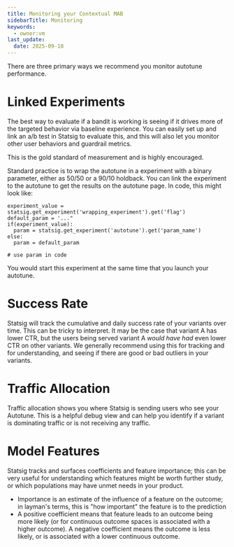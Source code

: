 ```yaml
---
title: Monitoring your Contextual MAB
sidebarTitle: Monitoring
keywords:
  - owner:vm
last_update:
  date: 2025-09-18
---
```


There are three primary ways we recommend you monitor autotune performance.

# Linked Experiments

The best way to evaluate if a bandit is working is seeing if it drives more of the targeted behavior via baseline experience. You can easily set up and link an a/b test in Statsig to evaluate this, and this will also let you monitor other user behaviors and guardrail metrics.

This is the gold standard of measurement and is highly encouraged.

Standard practice is to wrap the autotune in a experiment with a binary parameter, either as 50/50 or a 90/10 holdback.  You can link the experiment to the autotune to get the results on the autotune page. In code, this might look like:

```
experiment_value = statsig.get_experiment('wrapping_experiment').get('flag')
default_param = '..."
if(experiment_value):
  param = statsig.get_experiment('autotune').get('param_name')
else:
  param = default_param

# use param in code
```

You would start this experiment at the same time that you launch your autotune.

# Success Rate

Statsig will track the cumulative and daily success rate of your variants over time. This can be tricky to interpret. It may be the case that variant A has lower CTR, but the users being served variant A _would have had_ even lower CTR on other variants. We generally recommend using this for tracking and for understanding, and seeing if there are good or bad outliers in your variants.

# Traffic Allocation

Traffic allocation shows you where Statsig is sending users who see your Autotune. This is a helpful debug view and can help you identify if a variant is dominating traffic or is not receiving any traffic.

# Model Features

Statsig tracks and surfaces coefficients and feature importance; this can be very useful for understanding which features might be worth further study, or which populations may have unmet needs in your product.

- Importance is an estimate of the influence of a feature on the outcome; in layman's terms, this is "how important" the feature is to the prediction
- A positive coefficient means that feature leads to an outcome being more likely (or for continuous outcome spaces is associated with a higher outcome). A negative coefficient means the outcome is less likely, or is associated with a lower continuous outcome.
